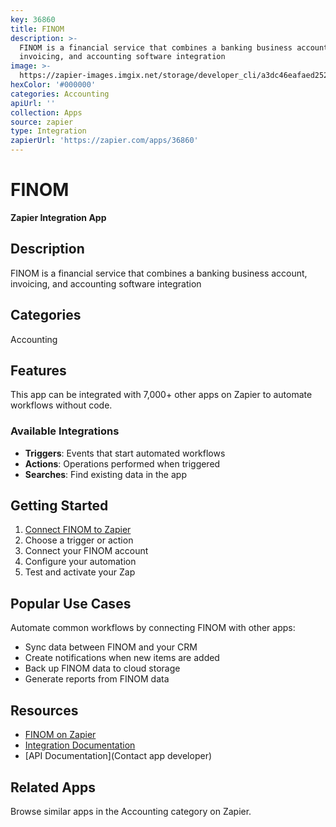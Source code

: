 ```yaml
---
key: 36860
title: FINOM
description: >-
  FINOM is a financial service that combines a banking business account,
  invoicing, and accounting software integration
image: >-
  https://zapier-images.imgix.net/storage/developer_cli/a3dc46eafaed2527b6f6e08ca8f7ca74_2.png?auto=format%2Ccompress&ixlib=python-3.0.0&q=50
hexColor: '#000000'
categories: Accounting
apiUrl: ''
collection: Apps
source: zapier
type: Integration
zapierUrl: 'https://zapier.com/apps/36860'
---
```

# FINOM

**Zapier Integration App**

## Description

FINOM is a financial service that combines a banking business account, invoicing, and accounting software integration

## Categories

Accounting

## Features

This app can be integrated with 7,000+ other apps on Zapier to automate workflows without code.

### Available Integrations

- **Triggers**: Events that start automated workflows
- **Actions**: Operations performed when triggered
- **Searches**: Find existing data in the app

## Getting Started

1. [Connect FINOM to Zapier](https://zapier.com/apps/36860)
2. Choose a trigger or action
3. Connect your FINOM account
4. Configure your automation
5. Test and activate your Zap

## Popular Use Cases

Automate common workflows by connecting FINOM with other apps:

- Sync data between FINOM and your CRM
- Create notifications when new items are added
- Back up FINOM data to cloud storage
- Generate reports from FINOM data

## Resources

- [FINOM on Zapier](https://zapier.com/apps/36860)
- [Integration Documentation](https://zapier.com/apps/36860/integrations)
- [API Documentation](Contact app developer)

## Related Apps

Browse similar apps in the Accounting category on Zapier.
